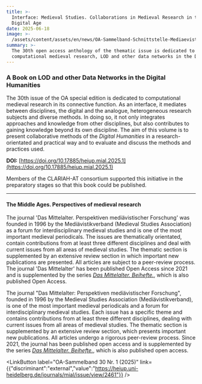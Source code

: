 ```yaml
---
title: >-
  Interface: Medieval Studies. Collaborations in Medieval Research in the
  Digital Age
date: 2025-06-18
image: >-
  /assets/content/assets/en/news/OA-Sammelband-Schnittstelle-Mediaevistik/image.png
summary: >-
  The 30th open access anthology of the thematic issue is dedicated to
  computational medieval research, LOD and other data networks in the DH.
---
```

### A Book on LOD and other Data Networks in the Digital Humanities

The 30th issue of the OA special edition is dedicated to computational medieval research in its connective function. As an interface, it mediates between disciplines, the digital and the analogue, heterogeneous research subjects and diverse methods. In doing so, it not only integrates approaches and knowledge from other disciplines, but also contributes to gaining knowledge beyond its own discipline. The aim of this volume is to present collaborative methods of the *Digital Humanities* in a research-orientated and practical way and to evaluate and discuss the methods and practices used.

**DOI:** [https://doi.org/10.17885/heiup.mial.2025.1](https://doi.org/10.17885/heiup.mial.2025.1)

Members of the CLARIAH-AT consortium supported this initiative in the preparatory stages so that this book could be published.

---

#### **The Middle Ages. Perspectives of medieval research**

The journal 'Das Mittelalter. Perspektiven mediävistischer Forschung' was founded in 1996 by the Mediävistikverband (Medieval Studies Association) as a forum for interdisciplinary medieval studies and is one of the most important medieval periodicals. The issues are thematically orientated, contain contributions from at least three different disciplines and deal with current issues from all areas of medieval studies. The thematic section is supplemented by an extensive review section in which important new publications are presented. All articles are subject to a peer-review process. The journal 'Das Mittelalter' has been published Open Access since 2021 and is supplemented by the series [*Das Mittelalter. Beihefte.*](https://heiup.uni-heidelberg.de/catalog/series/mabh), which is also published Open Access.

The journal "Das Mittelalter: Perspektiven mediävistischer Forschung", founded in 1996 by the Medieval Studies Association (Mediävistikverband), is one of the most important medieval periodicals and a forum for interdisciplinary medieval studies. Each issue has a specific theme and contains contributions from at least three different disciplines, dealing with current issues from all areas of medieval studies. The thematic section is supplemented by an extensive review section, which presents important new publications. All articles undergo a rigorous peer-review process. Since 2021, the journal has been published open access and is supplemented by the series [*Das Mittelalter. Beihefte.*](https://heiup.uni-heidelberg.de/catalog/series/mabh), which is also published open access.

<LinkButton label="OA-Sammelband 30 Nr. 1 (2025)" link={{"discriminant":"external","value":"https://heiup.uni-heidelberg.de/journals/mial/issue/view/2461"}} />
